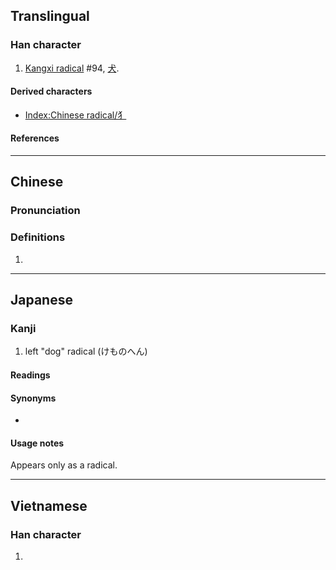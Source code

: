 {{also|犬|扌|豸}}
{{character info}}
{{character info|⺨}}
==Translingual==
{{stroke order|type=cursive}}

===Han character===
{{Han char|rn=94|rad=犬|as=00|sn=3|four=|canj=KNH,KSH|ids=⿹⿻丿㇁丿}}

# [[Kangxi radical]] #94, [[犬]].

====Derived characters====
* [[Index:Chinese radical/犭]]

====References====
{{Han ref|kx=0705.271|dkj=20235|dj=1118.150|hdz=21331.011|uh=72AD}}

----

==Chinese==
{{zh-forms}}

===Pronunciation===
{{zh-pron
|m=quǎn
|cat=
}}

===Definitions===
{{zh-hanzi}}

# {{n-g|radical form of {{l|zh|犬}}.}}

----

==Japanese==

===Kanji===
{{ja-kanji|grade=r|rs=犬00}}

# left "dog" radical (けものへん)

====Readings====
{{ja-readings
|on=
|kun=けものへん-
}}

====Synonyms====
* {{l|ja|犬}}

====Usage notes====
Appears only as a radical.

----

==Vietnamese==

===Han character===
{{vi-readings|reading=[[khuyển]]|rs=犬00}}

# {{rfdef|vi|sort=犬00}}